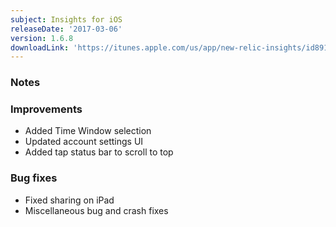 ```yaml
---
subject: Insights for iOS
releaseDate: '2017-03-06'
version: 1.6.8
downloadLink: 'https://itunes.apple.com/us/app/new-relic-insights/id891431652?mt=8'
---
```


### Notes

### Improvements

* Added Time Window selection
* Updated account settings UI
* Added tap status bar to scroll to top

### Bug fixes

* Fixed sharing on iPad
* Miscellaneous bug and crash fixes
